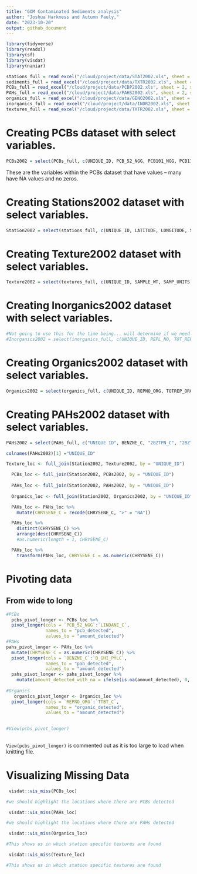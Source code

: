 ```yaml
---
title: "GOM Contaminated Sediments analysis"
author: "Joshua Harkness and Autumn Pauly,"
date: "2023-10-20"
output: github_document
---
```

```r
library(tidyverse)
library(readxl)
library(sf)
library(visdat)
library(naniar)
```

```r
stations_full = read_excel("/cloud/project/data/STAT2002.xls", sheet = 2, skip = 3)
sediments_full = read_excel("/cloud/project/data/TXTR2002.xls", sheet = 2, skip = 3)
PCBs_full = read_excel("/cloud/project/data/PCBP2002.xls", sheet = 2, skip = 3)
PAHs_full = read_excel("/cloud/project/data/PAHS2002.xls", sheet = 2, skip = 3)
organics_full = read_excel("/cloud/project/data/GENO2002.xls", sheet = 2, skip = 3)
inorganics_full = read_excel("/cloud/project/data/INOR2002.xls", sheet = 2, skip = 3)
textures_full = read_excel("/cloud/project/data/TXTR2002.xls", sheet = 2, skip = 3)
```
# Creating PCBs dataset with select variables. 
```r
PCBs2002 = select(PCBs_full, c(UNIQUE_ID, PCB_52_NGG, PCB101_NGG, PCB118_NGG, PCB128_NGG, PCB138_NGG, PCB153_NGG, PCB180_NGG, PCB206_NGG, PCB209_NGG, DDT_4_4_C, DDT_2_4_C, DDE_4_4_C, DDD_4_4_C, ENDRIN_C, ENDR_ALD_C, ALDRIN_C, DIELDRN_C, CLRDNE_T_C, MIREX_C, METHOXYCLC, BHC_A_C, BHC_B_C, BHC_D_C, LINDANE_C))
```
These are the variables within the PCBs dataset that have values -- many have NA values and no zeros.

# Creating Stations2002 dataset with select variables.
```r
Station2002 = select(stations_full, c(UNIQUE_ID, LATITUDE, LONGITUDE, SOUNDING_M, STATE_NAME, QUAD_NAME, GEN_LOC_NM, SPECFC_LOC, AREA_CODE, SAMP_DATE1, TO_SMP_DT2, DPTH_N_COR, DPTH_CODE, COR_GRB_CD))
```

# Creating Texture2002 dataset with select variables.
```r
Texture2002 = select(textures_full, c(UNIQUE_ID, SAMPLE_WT, SAMP_UNITS, Q1_MM, Q2_MED_MM, Q3_MM, GRN_SI_PCT, SPECIFIC_G, GRAVEL_PCT, SAND_PCT, SILT_PCT, CLAY_PCT, FINES_SIL, SED_CLASS, CLASSIF_S, MEDIAN, MEAN, STDEV_SORT, SKEWNESS, KURTOSIS))
```

# Creating Inorganics2002 dataset with select variables.

```r
#Not going to use this for the time being... will determine if we need these variables in the future. 
#Inorganics2002 = select(inorganics_full, c(UNIQUE_ID, REPL_NO, TOT_REPL, AG_UG_G, AL_UG_G, AS_UG_G, AS_UG_G, AU_UG_G, B_UG_G, BA_UG_G, BE_UG_G, CA_UG_G, CD_UG_G, CL_UG_G, CO_UG_G, CR_UG_G, CU_UG_G, FE_UG_G, HG_UG_G, K_UG_G, LI_UG_G, MG_UG_G, MN_UG_G, MO_UG_G, NA_UG_G, NI_UG_G, P_UG_G, PB_UG_G, RA_UG_G, SB_UG_G, SE_UG_G, SI_UG_G, SN_UG_G, TI_UG_G, TL_UG_G, TH_UG_G, U_UG_G, V_UG_G, ZN_UG_G, C_INOR_PCT, C_ORG_PCT, C_TOT_PCT, VOLAT_PCT, HYDROG_PCT, NITROG_PCT, NH3_MOL_KG, NO3_MOL_KG, O2_MOL_KG, SO2_MOL_KG, SO3_MOL_KG, SO4_MOL_KG, AVS_MOL_G, COD_UG_G, CEC_MOL_KG, SURF_M2_G, TOTSAMP_G, TSOL_WTPCT, WATER_WPCT, R_MOHMS, SP_C_MOHMS, SALIN_PPT, ALK_MEQ_KG, PH, TOTR_MR_HR, ALPHA_PC_G, BETA_PC_G, BULK_RAD_Q))
```

# Creating Organics2002 dataset with select variables.
```r
Organics2002 = select(organics_full, c(UNIQUE_ID, REPNO_ORG, TOTREP_ORG, TVS_EP_PCT, O_G_PCT, O_G_UGG, PHCTOT_PCT, PHCTOT_UGG, PCB_T_UGG, DDT_T_NGG, DDE_T_NGG, DDD_T_NGG, PEST_UG_G, PAHTOT_PCT, PAHTOT_UGG, LIPIDS_NGG, CLOST_SP_G, MBT_C, DBT_C, TBT_C, TTBT_C))
```

# Creating PAHs2002 dataset with select variables.
```r
PAHs2002 = select(PAHs_full, c("UNIQUE ID", BENZNE_C, "2BZTPN_C", "2BZTPN_T_C", C1DIBZTPNC, C2DIBZTPNC, C3DIBZTPNC, "2BZFRN_T_C", NAPHTHLN_C, NPHTLN_T_C, C1NPHTLN_C, "1MTYLNAP_C", "2MTYLNAP_C", C2NPHTLN_C, C3NPHTLN_C, C4NPHTLN_C, BIPHENYL_C, ACNPHTHN_C, ACNPHTYL_C, FLUORENE_C, C1FLORNE_C, C2FLORNE_C, C3FLORNE_C, PHNANTHR_C, "1MT_PHE_C", C2PHNANT_C, C3PHNANT_C, C4PHNANT_C, ANTHRACN_C, BZ_A_ANT_C, "2_AH_ANT_C", PYRENE_C, C1PYRENE_C, BZ_A_PYR_C, BZ_E_PYR_C, IN_123_PYC, "3_4BNZPY_C", FLORNTHN_C, C1FLRNTHNC, BZ_B_FLUOC, BZ_K_FLUOC, CHRYSENE_C, CHRYS_C1_C, CHRYS_C2_C, CHRYS_C3_C, CHRYS_C4_C, PERYLENE_C, BNZ_G_PYLC, B_GHI_PYLC))

colnames(PAHs2002)[1] ="UNIQUE_ID"
```

```r
Texture_loc <- full_join(Station2002, Texture2002, by = "UNIQUE_ID")

  PCBs_loc <- full_join(Station2002, PCBs2002, by = "UNIQUE_ID")
  
  PAHs_loc <- full_join(Station2002, PAHs2002, by = "UNIQUE_ID")
   
  Organics_loc <- full_join(Station2002, Organics2002, by = "UNIQUE_ID")
```

``` r

  PAHs_loc <- PAHs_loc %>%
    mutate(CHRYSENE_C = recode(CHRYSENE_C, ">" = "NA")) 

  PAHs_loc %>%
    distinct(CHRYSENE_C) %>%
    arrange(desc(CHRYSENE_C)) 
    #as.numeric(length = 1, CHRYSENE_C)

  PAHs_loc %>%
    transform(PAHs_loc, CHRYSENE_C = as.numeric(CHRYSENE_C))

```

# Pivoting data
## From wide to long
```r
 
#PCBs
  pcbs_pivot_longer <- PCBs_loc %>%
  pivot_longer(cols = `PCB_52_NGG`:`LINDANE_C`, 
               names_to = "pcb_detected", 
               values_to = "amount_detected")
#PAHs
pahs_pivot_longer <- PAHs_loc %>%
  mutate(CHRYSENE_C = as.numeric(CHRYSENE_C)) %>%
  pivot_longer(cols = `BENZNE_C`:`B_GHI_PYLC`, 
               names_to = "pah_detected", 
               values_to = "amount_detected")
  pahs_pivot_longer <- pahs_pivot_longer %>%
    mutate(amount_detected_with_na = ifelse(is.na(amount_detected), 0, amount_detected))
 
#Organics
   organics_pivot_longer <- Organics_loc %>%
  pivot_longer(cols = `REPNO_ORG`:`TTBT_C`, 
               names_to = "organic_detected", 
               values_to = "amount_detected")

  
#View(pcbs_pivot_longer)
   
```
`View(pcbs_pivot_longer)` is commented out as it is too large to load when knitting file.

# Visualizing Missing Data
``` r
 visdat::vis_miss(PCBs_loc)

#we should highlight the locations where there are PCBs detected
```

``` r
 visdat::vis_miss(PAHs_loc)

#we should highlight the locations where there are PAHs detected
```

``` r
 visdat::vis_miss(Organics_loc)

#This shows us in which station specific textures are found
```

``` r
 visdat::vis_miss(Texture_loc)

#This shows us in which station specific textures are found
```
